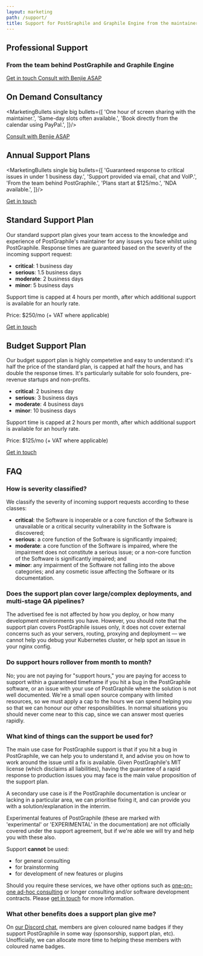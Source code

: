 ```yaml
---
layout: marketing
path: /support/
title: Support for PostGraphile and Graphile Engine from the maintainer
---
```



<MarketingLayout blue>

<!-- **************************************** -->

<Hero bg="nodes">

## Professional Support

### From the team behind PostGraphile and Graphile Engine

<div class='flex'>
<a class='mr3 button--solid-light' href='mailto:team@graphile.com?subject=Support%20enquiry'>Get in touch <span class='fas fa-fw fa-arrow-right' /></a>
<a class='mr3 button--solid' target="_blank" href='https://supersaas.co.uk/schedule/Benjie/One_on_One'>Consult with Benjie ASAP <span class='fas fa-fw fa-external-link-alt' /></a>
</div>

</Hero>
<MarketingSection bg="nodes">

<div className="f4 b tl" style={{maxWidth: '54rem', margin: '0 auto'}}>

## On Demand Consultancy


<MarketingBullets single big bullets={[
'One hour of screen sharing with the maintainer.',
'Same-day slots often available.',
'Book directly from the calendar using PayPal.',
]}/>

<div class='flex'>
<a class='mr3 button--solid' target="_blank" href='https://supersaas.co.uk/schedule/Benjie/One_on_One'>Consult with Benjie ASAP <span class='fas fa-fw fa-external-link-alt' /></a>
</div>


</div>

</MarketingSection>

<MarketingDivide from="nodes" to="dark" down />
<MarketingDivide from="dark" to="nodes" down />

<MarketingSection bg="nodes">

<div className="f4 b tl" style={{maxWidth: '54rem', margin: '0 auto'}}>

## Annual Support Plans

<MarketingBullets single big bullets={[
'Guaranteed response to critical issues in under 1 business day.',
'Support provided via email, chat and VoIP.',
'From the team behind PostGraphile.',
'Plans start at $125/mo.',
'NDA available.',
]}/>

<div class='flex'>
<a class='button--solid' href='mailto:team@graphile.com?subject=Standard%20support%20plan%20enquiry'>Get in touch <span class='fas fa-fw fa-arrow-right' /></a>
</div>

</div>

</MarketingSection>

<MarketingDivide from="nodes" to="dark" />

<MarketingSection bg="dark">
<div className="f4 tl" style={{maxWidth: '50rem', margin: '0 auto'}}>

## Standard Support Plan

Our standard support plan gives your team access to the knowledge and
experience of PostGraphile's maintainer for any issues you face whilst using
PostGraphile. Response times are guaranteed based on the severity of the
incoming support request:

- **critical**: 1 business day
- **serious**: 1.5 business days
- **moderate**: 2 business days
- **minor**: 5 business days

Support time is capped at 4 hours per month, after which additional support
is available for an hourly rate.

Price: $250/mo (+ VAT where applicable)

<div class='flex'>
<a class='button--solid' href='mailto:team@graphile.com?subject=Standard%20support%20plan%20enquiry'>Get in touch <span class='fas fa-fw fa-arrow-right' /></a>
</div>

</div>
</MarketingSection>

<MarketingDivide from="dark" to="medium" down/>

<MarketingSection bg="medium">
<div className="f4 tl" style={{maxWidth: '50rem', margin: '0 auto'}}>

## Budget Support Plan

Our budget support plan is highly competetive and easy to understand: it's
half the price of the standard plan, is capped at half the hours, and has
double the response times. It's particularly suitable for solo founders,
pre-revenue startups and non-profits.

- **critical**: 2 business day
- **serious**: 3 business days
- **moderate**: 4 business days
- **minor**: 10 business days

Support time is capped at 2 hours per month, after which additional support
is available for an hourly rate.

Price: $125/mo (+ VAT where applicable)

<div class='flex'>
<a class='button--solid' href='mailto:team@graphile.com?subject=Budget%20support%20plan%20enquiry'>Get in touch <span class='fas fa-fw fa-arrow-right' /></a>
</div>

</div>
</MarketingSection>

<MarketingDivide from="medium" to="dark" via="light"/>

<MarketingSection bg="dark">
<div className="f4 tl" style={{maxWidth: '50rem', margin: '0 auto'}}>

## FAQ

### How is severity classified?

We classify the severity of incoming support requests according to these classes:

- **critical**: the Software is inoperable or a core function of the Software is unavailable or a critical security vulnerability in the Software is discovered;
- **serious**: a core function of the Software is significantly impaired;
- **moderate**: a core function of the Software is impaired, where the impairment does not constitute a serious issue; or a non-core function of the Software is significantly impaired; and
- **minor**: any impairment of the Software not falling into the above categories; and any cosmetic issue affecting the Software or its documentation.

### Does the support plan cover large/complex deployments, and multi-stage QA pipelines?

The advertised fee is not affected by how you deploy, or how many development
environments you have. However, you should note that the support plan
covers PostGraphile issues only, it does not cover external concerns such as
your servers, routing, proxying and deployment — we cannot help you debug your
Kubernetes cluster, or help spot an issue in your nginx config.

### Do support hours rollover from month to month?

No; you are not paying for "support hours," you are paying for access to
support within a guaranteed timeframe if you hit a bug in the PostGraphile
software, or an issue with your use of PostGraphile where the solution is not
well documented. We're a small open source company with limited resources, so
we must apply a cap to the hours we can spend helping you so that we can
honour our other responsibilities. In normal situations you should never come
near to this cap, since we can answer most queries rapidly.

### What kind of things can the support be used for?

The main use case for PostGraphile support is that if you hit a bug in
PostGraphile, we can help you to understand it, and advise you on how to work
around the issue until a fix is available. Given PostGraphile's MIT license
(which disclaims all liabilities), having the guarantee of a rapid response
to production issues you may face is the main value proposition of the
support plan.

A secondary use case is if the PostGraphile documentation is unclear or
lacking in a particular area, we can prioritise fixing it, and can provide
you with a solution/explanation in the interrim.

Experimental features of PostGraphile (these are marked with 'experimental'
or 'EXPERIMENTAL' in the documentation) are not officially covered under the
support agreement, but if we're able we will try and help you with these
also.

Support **cannot** be used:

- for general consulting
- for brainstorming
- for development of new features or plugins

Should you require these services, we have other options such as [one-on-one
ad-hoc consulting](https://supersaas.co.uk/schedule/Benjie/One_on_One) or
longer consulting and/or software development contracts. Please [get in
touch](mailto:team@graphile.com?subject=Support%20enquiry) for more
information.

### What other benefits does a support plan give me?

On [our Discord chat](http://discord.gg/graphile), members are given coloured
name badges if they support PostGraphile in some way (sponsorship, support
plan, etc). Unofficially, we can allocate more time to helping these
members with coloured name badges.

</div>
</MarketingSection>


</MarketingLayout>